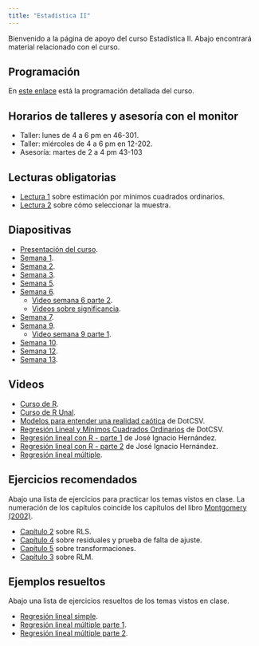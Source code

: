 ```yaml
---
title: "Estadística II"
---
```


Bienvenido a la página de apoyo del curso Estadística II. Abajo encontrará material relacionado con el curso.

## Programación

En [este enlace](my_docs/docs_cur_est2/Programa_modificado.pdf) está la programación detallada del curso.

## Horarios de talleres y asesoría con el monitor

- Taller: lunes de 4 a 6 pm en 46-301.
- Taller: miércoles de 4 a 6 pm en 12-202.
- Asesoría: martes de 2 a 4 pm 43-103

## Lecturas obligatorias

- [Lectura 1](my_docs/docs_cur_est2/Lectura_RLS.pdf) sobre estimación por mínimos cuadrados ordinarios.
- [Lectura 2](my_docs/docs_cur_est2/Lectura_muestreo.pdf) sobre cómo seleccionar la muestra.

## Diapositivas

- [Presentación del curso](my_docs/docs_cur_est2/Presentacion_curso.pdf).
- [Semana 1](my_docs/docs_cur_est2/Semana01.html).
- [Semana 2](my_docs/docs_cur_est2/Semana02.html).
- [Semana 3](my_docs/docs_cur_est2/Semana03.html).
- [Semana 5](my_docs/docs_cur_est2/Semana05.html).
- [Semana 6](my_docs/docs_cur_est2/Semana06.html).
  - [Video semana 6 parte 2](https://youtu.be/v4QbzWKV-JA).
  - [Videos sobre significancia](https://youtube.com/playlist?list=PL08m41FgwG2wr8K0Gl5mpcUEVo8Ehl1jP&si=uogLF9Tt3MYc8jIf).
- [Semana 7](my_docs/docs_cur_est2/Semana07.html).
- [Semana 9](my_docs/docs_cur_est2/Semana09.html).
  - [Video semana 9 parte 1](https://youtu.be/JqS2uupB8wI).
- [Semana 10](my_docs/docs_cur_est2/Semana10.html).
- [Semana 12](my_docs/docs_cur_est2/Semana12.html).
- [Semana 13](my_docs/docs_cur_est2/Semana13.html).

## Videos

- [Curso de R](https://youtube.com/playlist?list=PLdV8ntSOIL5SqS4-sbms4M_puIIucPwmh&si=a266a1bSGcGBwjkk).
- [Curso de R Unal](https://youtu.be/QflFnrPVEwc?si=zEzOInrVt2Kqu61v).
- [Modelos para entender una realidad caótica](https://youtu.be/Sb8XVheowVQ?si=MvekYEI7GJzExhD3) de DotCSV.
- [Regresión Lineal y Mínimos Cuadrados Ordinarios](https://youtu.be/k964_uNn3l0?si=EEzUGJTM4bTND4S3) de DotCSV.
- [Regresión lineal con R - parte 1](https://youtu.be/6pcsalqPQsQ?si=T8bixKPQI8WSQDyv&t=368) de José Ignacio Hernández.
- [Regresión lineal con R - parte 2](https://youtu.be/_hOTTm9taEM?si=y6xzdu0wIuNjYrxt) de José Ignacio Hernández.
- [Regresión lineal múltiple](https://youtube.com/playlist?list=PL2YDFFqqa6jdBIs_zAM_xp5grdQE3pLnz&si=ATuOFJJr5gpP_kI7).

## Ejercicios recomendados

Abajo una lista de ejercicios para practicar los temas vistos en clase. La numeración de los capítulos coincide los capítulos del libro [Montgomery (2002)](https://www.amazon.com/-/es/Elizabeth-Geoffrey-Vining-Douglas-Montgomery/dp/9702403278).

- [Capítulo 2](my_docs/docs_cur_est2/Ejer_cap2.html) sobre RLS.
- [Capítulo 4](my_docs/docs_cur_est2/Ejer_cap4.html) sobre residuales y prueba de falta de ajuste.
- [Capítulo 5](my_docs/docs_cur_est2/Ejer_cap5.html) sobre transformaciones.
- [Capítulo 3](my_docs/docs_cur_est2/Ejer_cap3.html) sobre RLM.

## Ejemplos resueltos
Abajo una lista de ejercicios resueltos de los temas vistos en clase.

- [Regresión lineal simple](https://drive.google.com/file/d/1gO-bfgcQvERAg9aP6ivR1BKN474fatd-/view?usp=sharing).
- [Regresión lineal múltiple parte 1](https://drive.google.com/file/d/1QIJQ1dzdknsL9JdL8gSBgMfS1KEt8zI0/view?usp=sharing).
- [Regresión lineal múltiple parte 2](https://drive.google.com/file/d/1gO7Qj4RC8BOaN_gdMET7yqyykgM_HT0L/view?usp=sharing).

